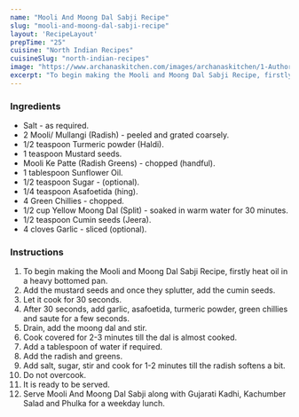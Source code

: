 ---
name: "Mooli And Moong Dal Sabji Recipe"
slug: "mooli-and-moong-dal-sabji-recipe"
layout: 'RecipeLayout'
prepTime: "25"
cuisine: "North Indian Recipes"
cuisineSlug: "north-indian-recipes"
image: "https://www.archanaskitchen.com/images/archanaskitchen/1-Author/madhulia/Mooli_and_Moong_dal_sabji.jpg"
excerpt: "To begin making the Mooli and Moong Dal Sabji Recipe, firstly heat oil in a heavy bottomed pan"
---

### Ingredients

- Salt - as required.
- 2 Mooli/ Mullangi (Radish) - peeled and grated coarsely.
- 1/2 teaspoon Turmeric powder (Haldi).
- 1 teaspoon Mustard seeds.
- Mooli Ke Patte (Radish Greens) - chopped (handful).
- 1 tablespoon Sunflower Oil.
- 1/2 teaspoon Sugar - (optional).
- 1/4 teaspoon Asafoetida (hing).
- 4 Green Chillies - chopped.
- 1/2 cup Yellow Moong Dal (Split) - soaked in warm water for 30 minutes.
- 1/2 teaspoon Cumin seeds (Jeera).
- 4 cloves Garlic - sliced (optional).

### Instructions

1. To begin making the Mooli and Moong Dal Sabji Recipe, firstly heat oil in a heavy bottomed pan.
1. Add the mustard seeds and once they splutter, add the cumin seeds.
1. Let it cook for 30 seconds.
1. After 30 seconds, add garlic, asafoetida, turmeric powder, green chillies and saute for a few seconds.
1. Drain, add the moong dal and stir.
1. Cook covered for 2-3 minutes till the dal is almost cooked.
1. Add a tablespoon of water if required.
1. Add the radish and greens.
1. Add salt, sugar, stir and cook for 1-2 minutes till the radish softens a bit.
1. Do not overcook.
1. It is ready to be served.
1. Serve Mooli And Moong Dal Sabji along with Gujarati Kadhi, Kachumber Salad and Phulka for a weekday lunch.
